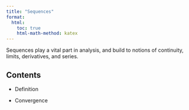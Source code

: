 ```yaml
---
title: "Sequences"
format:
  html:
    toc: true
    html-math-method: katex
---
```


Sequences play a vital part in analysis, and build to notions of continuity, limits, derivatives, and series. 

## Contents

- Definition

- Convergence


